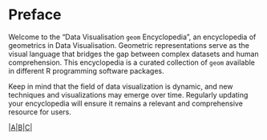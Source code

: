 # Preface {.unnumbered}

Welcome to the "Data Visualisation `geom` Encyclopedia", an encyclopedia of geometrics in Data Visualisation. Geometric representations serve as the visual language that bridges the gap between complex datasets and human comprehension. This encyclopedia is a curated collection of `geom` available in different R programming software packages.

Keep in mind that the field of data visualization is dynamic, and new techniques and visualizations may emerge over time. Regularly updating your encyclopedia will ensure it remains a relevant and comprehensive resource for users.

|[A](#sec-a)|[B](#sec-b)|[C](#sec-c)|
